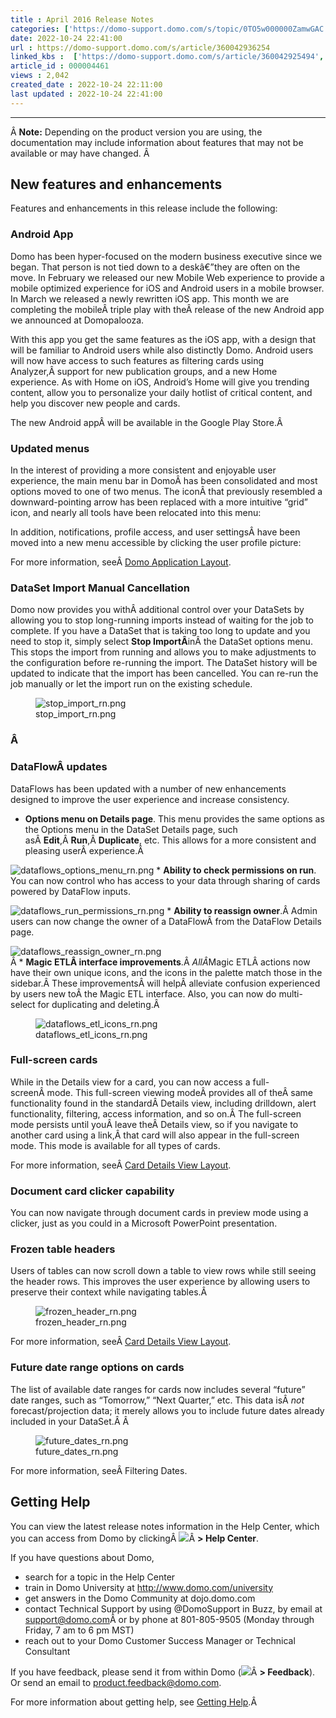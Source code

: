 ```yaml
---
title : April 2016 Release Notes
categories: ['https://domo-support.domo.com/s/topic/0TO5w000000ZamwGAC']
date: 2022-10-24 22:41:00
url : https://domo-support.domo.com/s/article/360042936254
linked_kbs :  ['https://domo-support.domo.com/s/article/360042925494', 'https://domo-support.domo.com/s/knowledge-base', 'https://domo-support.domo.com/s/article/360043442453', 'https://domo-support.domo.com/s/article/360043429953', 'https://domo-support.domo.com/s/article/360042936254', 'https://domo-support.domo.com/s/article/360042922874', 'https://domo-support.domo.com/s/article/360043429933', 'https://domo-support.domo.com/s/article/360043429693', 'https://domo-support.domo.com/s/topic/0TO5w000000ZamwGAC', 'https://domo-support.domo.com/s/article/360042923934', 'https://domo-support.domo.com/s/article/360043429913']
article_id : 000004461
views : 2,042
created_date : 2022-10-24 22:11:00
last updated : 2022-10-24 22:41:00
---
```




---


Â
**Note:** Depending on the product version you are using, the documentation may include information about features that may not be available or may have changed.
Â 

New features and enhancements
-----------------------------


Features and enhancements in this release include the following:


### Android App


Domo has been hyper-focused on the modern business executive since we began. That person is not tied down to a deskâ€”they are often on the move. In February we released our new Mobile Web experience to provide a mobile optimized experience for iOS and Android users in a mobile browser. In March we released a newly rewritten iOS app. This month we are completing the mobileÂ triple play with theÂ release of the new Android app we announced at Domopalooza.


With this app you get the same features as the iOS app, with a design that will be familiar to Android users while also distinctly Domo. Android users will now have access to such features as filtering cards using Analyzer,Â support for new publication groups, and a new Home experience. As with Home on iOS, Android's Home will give you trending content, allow you to personalize your daily hotlist of critical content, and help you discover new people and cards.


The new Android appÂ will be available in the Google Play Store.Â 


### Updated menus


In the interest of providing a more consistent and enjoyable user experience, the main menu bar in DomoÂ has been consolidated and most options moved to one of two menus. The iconÂ that previously resembled a downward-pointing arrow has been replaced with a more intuitive "grid" icon, and nearly all tools have been relocated into this menu:


In addition, notifications, profile access, and user settingsÂ have been moved into a new menu accessible by clicking the user profile picture:


For more information, seeÂ [Domo Application Layout](..\domo_layout\index.html "Domo Application Layout").


### DataSet Import Manual Cancellation


Domo now provides you withÂ additional control over your DataSets by allowing you to stop long-running imports instead of waiting for the job to complete. If you have a DataSet that is taking too long to update and you need to stop it, simply select **Stop ImportÂ**inÂ the DataSet options menu. This stops the import from running and allows you to make adjustments to the configuration before re-running the import. The DataSet history will be updated to indicate that the import has been cancelled. You can re-run the job manually or let the import run on the existing schedule.


![stop_import_rn.png](stop_import_rn.png)


### Â


### DataFlowÂ updates


DataFlows has been updated with a number of new enhancements designed to improve the user experience and increase consistency.



* **Options menu on Details page**. This menu provides the same options as the Options menu in the DataSet Details page, such asÂ **Edit**,Â **Run**,Â **Duplicate**, etc. This allows for a more consistent and pleasing userÂ experience.Â   
   
 ![dataflows_options_menu_rn.png](dataflows_options_menu_rn.png)
* **Ability to check permissions on run**. You can now control who has access to your data through sharing of cards powered by DataFlow inputs.  
   
 ![dataflows_run_permissions_rn.png](dataflows_run_permissions_rn.png)
* **Ability to reassign owner**.Â Admin users can now change the owner of a DataFlowÂ from the DataFlow Details page.  
   
 ![dataflows_reassign_owner_rn.png](dataflows_reassign_owner_rn.png)  
 Â
* **Magic ETLÂ interface improvements**.Â *AllÂ*Magic ETLÂ actions now have their own unique icons, and the icons in the palette match those in the sidebar.Â These improvementsÂ will helpÂ alleviate confusion experienced by users new toÂ the Magic ETL interface. Also, you can now do multi-select for duplicating and deleting.Â   
   
 ![dataflows_etl_icons_rn.png](dataflows_etl_icons_rn.png)


### Full-screen cards


While in the Details view for a card, you can now access a full-screenÂ mode. This full-screen viewing modeÂ provides all of theÂ same functionality found in the standardÂ Details view, including drilldown, alert functionality, filtering, access information, and so on.Â The full-screen mode persists until youÂ leave theÂ Details view, so if you navigate to another card using a link,Â that card will also appear in the full-screen mode. This mode is available for all types of cards.


For more information, seeÂ [Card Details View Layout](..\card_details_view_layout\index.html "Card Details View Layout").


### Document card clicker capability


You can now navigate through document cards in preview mode using a clicker, just as you could in a Microsoft PowerPoint presentation.


### Frozen table headers


Users of tables can now scroll down a table to view rows while still seeing the header rows. This improves the user experience by allowing users to preserve their context while navigating tables.Â   
  
![frozen_header_rn.png](frozen_header_rn.png)


For more information, seeÂ [Card Details View Layout](..\card_details_view_layout\index.html "Card Details View Layout").


### Future date range options on cards


The list of available date ranges for cards now includes several "future" date ranges, such as "Tomorrow," "Next Quarter," etc. This data isÂ *not* forecast/projection data; it merely allows you to include future dates already included in your DataSet.Â Â   
  
![future_dates_rn.png](future_dates_rn.png)


For more information, seeÂ Filtering Dates.


Getting Help
------------


You can view the latest release notes information in the Help Center, which you can access from Domo by clickingÂ ![](7.png)Â **> Help Center**.


If you have questions about Domo,



* search for a topic in the Help Center
* train in Domo University at [http://www.domo.com/university](http://www.domo.com/university "http://www.domo.com/university")
* get answers in the Domo Community at dojo.domo.com
* contact Technical Support by using @DomoSupport in Buzz, by email at [support@domo.com](mailto:support@domo.com "support@domo.com")Â or by phone at 801-805-9505 (Monday through Friday, 7 am to 6 pm MST)
* reach out to your Domo Customer Success Manager or Technical Consultant


If you have feedback, please send it from within Domo (![](7.png)Â **> Feedback**). Or send an email to [product.feedback@domo.com](mailto:product.feedback@domo.com "product.feedback@domo.com").


For more information about getting help, see [Getting Help](..\getting_help\index.html "Getting Help").Â